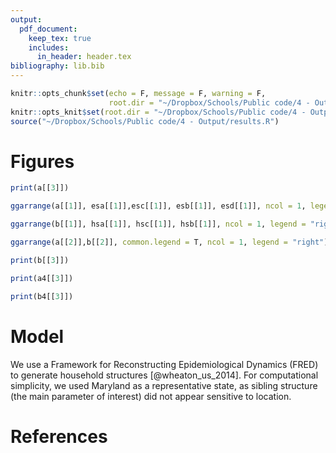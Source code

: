 ```yaml
---
output:
  pdf_document:
    keep_tex: true
    includes: 
      in_header: header.tex
bibliography: lib.bib
---
```


```r
knitr::opts_chunk$set(echo = F, message = F, warning = F, 
                      root.dir = "~/Dropbox/Schools/Public code/4 - Output")
knitr::opts_knit$set(root.dir = "~/Dropbox/Schools/Public code/4 - Output")
source("~/Dropbox/Schools/Public code/4 - Output/results.R")
```

\begin{center} 
    \textbf{\scshape \LARGE Supplemental Information}\\  \vspace{2mm}
    {\large Passing the Test}\\ \vspace{2mm} 
    {\large Alyssa Bilinski \footnote{Contact: abilinski@g.harvard.edu},\footnote{Data and code are available on GitHub (\href{https://github.com/abilinski/BackToSchool2}{link}).} $\cdot$ Joshua A. Salomon $\cdot$ Andrea Ciaranello \newline John Giardina $\cdot$ Meagan C. Fitzpatrick} \\
\end{center}
    

# Figures

```r

print(a[[3]])

```


```r

ggarrange(a[[1]], esa[[1]],esc[[1]], esb[[1]], esd[[1]], ncol = 1, legend = "right")

```



```r

ggarrange(b[[1]], hsa[[1]], hsc[[1]], hsb[[1]], ncol = 1, legend = "right")

```

\blandscape

```r

ggarrange(a[[2]],b[[2]], common.legend = T, ncol = 1, legend = "right")

```

\elandscape

```r

print(b[[3]])

```

\blandscape

```r
 
print(a4[[3]])

```

\elandscape

\blandscape

```r
 
print(b4[[3]])

```

\elandscape


\clearpage

# Model

We use a Framework for Reconstructing Epidemiological Dynamics (FRED) to generate household structures [@wheaton_us_2014].  For computational simplicity, we used Maryland as a representative state, as sibling structure (the main parameter of interest) did not appear sensitive to location.

\begin{tabular}{cccc}
Maryland Elementary & Connecticut Elementary & Mississippi Elementary  & Texas Elementary  \\
\includegraphics[width=40mm]{/Users/abilinski/Dropbox/Schools/Public code/0 - Synthetic Populations/2 - Output/sibling_heatmap_Maryland.png} &
      \includegraphics[width=40mm]{/Users/abilinski/Dropbox/Schools/Public code/0 - Synthetic Populations/2 - Output/sibling_heatmap_Connecticut.png} &
      \includegraphics[width=40mm]{/Users/abilinski/Dropbox/Schools/Public code/0 - Synthetic Populations/2 - Output/sibling_heatmap_Mississippi.png} &
      \includegraphics[width=40mm]{/Users/abilinski/Dropbox/Schools/Public code/0 - Synthetic Populations/2 - Output/sibling_heatmap_Texas.png} 
    \end{tabular}

\begin{tabular}{cccc}
Maryland HS & Connecticut HS & Mississippi HS  & Texas HS  \\
\includegraphics[width=40mm]{/Users/abilinski/Dropbox/Schools/Public code/0 - Synthetic Populations/2 - Output/sibling_heatmap_Maryland_HS.png} &
      \includegraphics[width=40mm]{/Users/abilinski/Dropbox/Schools/Public code/0 - Synthetic Populations/2 - Output/sibling_heatmap_Connecticut_HS.png} &
      \includegraphics[width=40mm]{/Users/abilinski/Dropbox/Schools/Public code/0 - Synthetic Populations/2 - Output/sibling_heatmap_Mississippi_HS.png} &
      \includegraphics[width=40mm]{/Users/abilinski/Dropbox/Schools/Public code/0 - Synthetic Populations/2 - Output/sibling_heatmap_Texas_HS.png} 
    \end{tabular}

\clearpage



# References
